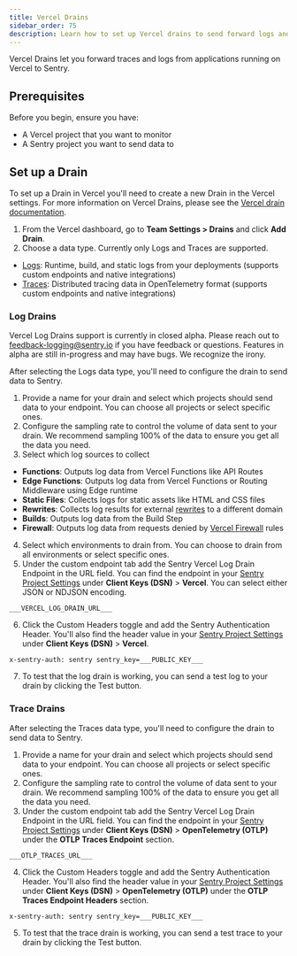 ```yaml
---
title: Vercel Drains
sidebar_order: 75
description: Learn how to set up Vercel drains to send forward logs and traces data to Sentry.
---
```


Vercel Drains let you forward traces and logs from applications running on Vercel to Sentry.

## Prerequisites

Before you begin, ensure you have:

- A Vercel project that you want to monitor
- A Sentry project you want to send data to

## Set up a Drain

To set up a Drain in Vercel you'll need to create a new Drain in the Vercel settings. For more information on Vercel Drains, please see the [Vercel drain documentation](https://vercel.com/docs/drains).

1. From the Vercel dashboard, go to **Team Settings > Drains** and click **Add Drain**.
2. Choose a data type. Currently only Logs and Traces are supported.

- [Logs](#log-drains): Runtime, build, and static logs from your deployments (supports custom endpoints and native integrations)
- [Traces](#trace-drains): Distributed tracing data in OpenTelemetry format (supports custom endpoints and native integrations)

### Log Drains

<Alert>

Vercel Log Drains support is currently in closed alpha. Please reach out to [feedback-logging@sentry.io](mailto:feedback-logging@sentry.io) if you have feedback or questions. Features in alpha are still in-progress and may have bugs. We recognize the irony.

</Alert>

After selecting the Logs data type, you'll need to configure the drain to send data to Sentry.

1. Provide a name for your drain and select which projects should send data to your endpoint. You can choose all projects or select specific ones.
2. Configure the sampling rate to control the volume of data sent to your drain. We recommend sampling 100% of the data to ensure you get all the data you need.
3. Select which log sources to collect

- **Functions**: Outputs log data from Vercel Functions like API Routes
- **Edge Functions**: Outputs log data from Vercel Functions or Routing Middleware using Edge runtime
- **Static Files**: Collects logs for static assets like HTML and CSS files
- **Rewrites**: Collects log results for external [rewrites](https://vercel.com/docs/project-configuration#rewrites) to a different domain
- **Builds**: Outputs log data from the Build Step
- **Firewall**: Outputs log data from requests denied by [Vercel Firewall](https://vercel.com/docs/vercel-firewall) rules

4. Select which environments to drain from. You can choose to drain from all environments or select specific ones.
5. Under the custom endpoint tab add the Sentry Vercel Log Drain Endpoint in the URL field. You can find the endpoint in your [Sentry Project Settings](https://sentry.io/settings/projects/) under **Client Keys (DSN)** > **Vercel**. You can select either JSON or NDJSON encoding.

```
___VERCEL_LOG_DRAIN_URL___
```

6. Click the Custom Headers toggle and add the Sentry Authentication Header. You'll also find the header value in your [Sentry Project Settings](https://sentry.io/settings/projects/) under **Client Keys (DSN)** > **Vercel**.

```
x-sentry-auth: sentry sentry_key=___PUBLIC_KEY___
```

7. To test that the log drain is working, you can send a test log to your drain by clicking the Test button.

### Trace Drains

After selecting the Traces data type, you'll need to configure the drain to send data to Sentry.

1. Provide a name for your drain and select which projects should send data to your endpoint. You can choose all projects or select specific ones.
2. Configure the sampling rate to control the volume of data sent to your drain. We recommend sampling 100% of the data to ensure you get all the data you need.
3. Under the custom endpoint tab add the Sentry Vercel Log Drain Endpoint in the URL field. You can find the endpoint in your [Sentry Project Settings](https://sentry.io/settings/projects/) under **Client Keys (DSN)** > **OpenTelemetry (OTLP)** under the **OTLP Traces Endpoint** section.

```
___OTLP_TRACES_URL___
```

4. Click the Custom Headers toggle and add the Sentry Authentication Header. You'll also find the header value in your [Sentry Project Settings](https://sentry.io/settings/projects/) under **Client Keys (DSN)** > **OpenTelemetry (OTLP)** under the **OTLP Traces Endpoint Headers** section.

```
x-sentry-auth: sentry sentry_key=___PUBLIC_KEY___
```

5. To test that the trace drain is working, you can send a test trace to your drain by clicking the Test button.
